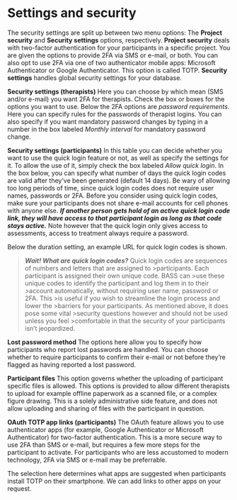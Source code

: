 # Settings and security {#settingssecurity}
The security settings are split up between two menu options: The **Project security** and **Security settings** options, respectively. **Project security** deals with two-factor authentication for your participants in a specific project. You are given the options to provide 2FA via SMS or e-mail, or both. You can also opt to use 2FA via one of two authenticator mobile apps: Microsoft Authenticator or Google Authenticator. This option is called TOTP.
**Security settings** handles global security settings for your database.

**Security settings (therapists)**
Here you can choose by which mean (SMS and/or e-mail) you want 2FA for therapists. Check the box or boxes for the options you want to use.
Below the 2FA options are *password requirements*. Here you can specify rules for the passwords of therapist logins. You can also specify if you want mandatory password changes by typing in a number in the box labeled *Monthly interval* for mandatory password change.

**Security settings (participants)**
In this table you can decide whether you want to use the quick login feature or not, as well as specify the settings for it. To allow the use of it, simply check the box labeled *Allow quick login*.
In the box below, you can specify what number of days the quick login codes are valid after they’ve been generated (default 14 days). Be wary of allowing too long periods of time, since quick login codes does not require user names, passwords or 2FA. Before you consider using quick login codes, make sure your participants does not share e-mail accounts for cell phones with anyone else. ***If another person gets hold of an active quick login code link, they will have access to that participant login as long as that code stays active.*** Note however that the quick login only gives access to assessments, access to treatment always require a password.

Below the duration setting, an example URL for quick login codes is shown.

>***Wait! What are quick login codes?***
>Quick login codes are sequences of numbers and letters that are assigned to >participants. Each participant is assigned their own unique code. BASS can >use these unique codes to identify the participant and log them in to their >account automatically, without requiring user name, password or 2FA. This >is useful if you wish to streamline the login process and lower the >barriers for your participants. As mentioned above, it does pose some vital >security questions however and should not be used unless you feel >comfortable in that the security of your participants isn’t jeopardized.

**Lost password method**
The options here allow you to specify how participants who report lost passwords are handled. You can choose whether to require participants to confirm their e-mail or not before they’re flagged as having reported a lost password.

**Participant files**
This option governs whether the uploading of participant specific files is allowed. This options is provided to allow different therapists to upload for example offline paperwork as a scanned file, or a complex figure drawing. This is a solely administrative side feature, and does not allow uploading and sharing of files with the participant in question.

**OAuth TOTP app links (participants)**
The OAuth feature allows you to use authenticator apps (for example, Google Authenticator or Microsoft Authenticator) for two-factor authentication. This is a more secure way to use 2FA than SMS or e-mail, but requires a few more steps for the participant to activate. For participants who are less accustomed to modern technology, 2FA via SMS or e-mail may be preferrable.

The selection here determines what apps are suggested when participants install TOTP on their smartphone. We can add links to other apps on your request.